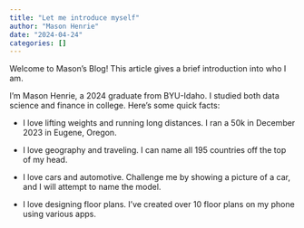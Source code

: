 ```yaml
---
title: "Let me introduce myself"
author: "Mason Henrie"
date: "2024-04-24"
categories: []
---
```


Welcome to Mason's Blog! This article gives a brief introduction into who I am.



I'm Mason Henrie, a 2024 graduate from BYU-Idaho. I studied both data science and finance in college. Here's some quick facts:

- I love lifting weights and running long distances. I ran a 50k in December 2023 in Eugene, Oregon.

- I love geography and traveling. I can name all 195 countries off the top of my head.

- I love cars and automotive. Challenge me by showing a picture of a car, and I will attempt to name the model.

- I love designing floor plans. I've created over 10 floor plans on my phone using various apps.





